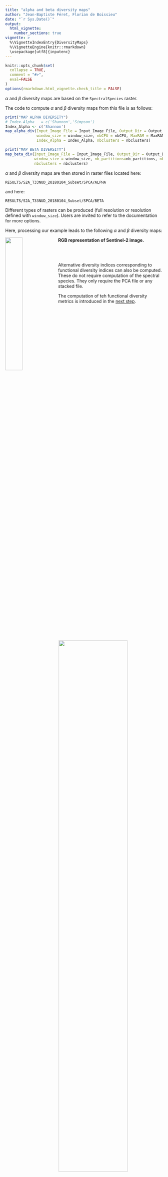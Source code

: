 ```yaml
---
title: "alpha and beta diversity maps"
author: "Jean-Baptiste Féret, Florian de Boissieu"
date: "`r Sys.Date()`"
output:
  html_vignette:
    number_sections: true
vignette: >
  %\VignetteIndexEntry{DiversityMaps}
  %\VignetteEngine{knitr::rmarkdown}
  \usepackage[utf8]{inputenc}
---
```


```r
knitr::opts_chunk$set(
  collapse = TRUE,
  comment = "#>",
  eval=FALSE
)
options(rmarkdown.html_vignette.check_title = FALSE)
```

$\alpha$ and $\beta$ diversity maps are based on the `SpectralSpecies` raster.

The code to compute $\alpha$ and $\beta$ diversity maps from this file is as follows:

```r
print("MAP ALPHA DIVERSITY")
# Index.Alpha   = c('Shannon','Simpson')
Index_Alpha <- c('Shannon')
map_alpha_div(Input_Image_File = Input_Image_File, Output_Dir = Output_Dir, TypePCA = TypePCA,
              window_size = window_size, nbCPU = nbCPU, MaxRAM = MaxRAM,
              Index_Alpha = Index_Alpha, nbclusters = nbclusters)

print("MAP BETA DIVERSITY")
map_beta_div(Input_Image_File = Input_Image_File, Output_Dir = Output_Dir, TypePCA = TypePCA,
             window_size = window_size, nb_partitions=nb_partitions, nbCPU = nbCPU, MaxRAM = MaxRAM,
             nbclusters = nbclusters)
```

$\alpha$ and $\beta$ diversity maps are then stored in raster files located here:

  `RESULTS/S2A_T33NUD_20180104_Subset/SPCA/ALPHA`

and here:

  `RESULTS/S2A_T33NUD_20180104_Subset/SPCA/BETA`

Different types of rasters can be produced (full resolution or resolution defined with `window_size`). Users are invited to refer to the documentation for more options.

Here, processing our example leads to the following $\alpha$ and $\beta$ diversity maps: 

<p>
  <img align="left" width="33%" height="33%" src="../man/figures/01_RGB_S2A_T33NUD_20180104_Subset.png">
  <img align="right" width="66%" height="66%" src="../man/figures/03_AlphaBeta.png">
</p>


__RGB representation of Sentinel-2 image.__


</br></br>


Alternative diversity indices corresponding to functional diversity indices can also be computed. These do not require computation of the spectral species. They only require the PCA file or any stacked file. 


The computation of teh functional diversity metrics is introduced in the [next step](https://jbferet.github.io/biodivMapR/articles/biodivMapR_07.html){target="_blank"}.
